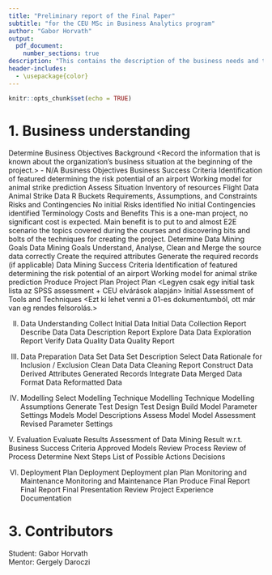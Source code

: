 ```yaml
---
title: "Preliminary report of the Final Paper"
subtitle: "for the CEU MSc in Business Analytics program"
author: "Gabor Horvath"
output: 
  pdf_document:
    number_sections: true
description: "This contains the description of the business needs and the scope of the project, results of the analysis with exhibits, and recommendations for management."
header-includes:
  - \usepackage{color}
---
```

\pagenumbering{gobble}
\newpage
\pagenumbering{arabic}
```r
knitr::opts_chunk$set(echo = TRUE)
```


# 1. Business understanding

Determine Business Objectives
Background
<Record the information that is known about the organization’s business situation at the beginning of the project.> - N/A
Business Objectives
Business Success Criteria
Identification of featured determining the risk potential of an airport
Working model for animal strike prediction
Assess Situation
Inventory of resources
Flight Data
Animal Strike Data
R
Buckets
Requirements, Assumptions, and Constraints
Risks and Contingencies
No initial Risks identified
No initial Contingencies identified
Terminology
Costs and Benefits
This is a one-man project, no significant cost is expected. Main benefit is to put to and almost E2E scenario the topics covered during the courses and discovering bits and bolts of the techniques for creating the project. 
Determine Data Mining Goals
Data Mining Goals
Understand, Analyse, Clean and Merge the source data correctly
Create the required attributes
Generate the required records (if applicable)
Data Mining Success Criteria
Identification of featured determining the risk potential of an airport
Working model for animal strike prediction
Produce Project Plan
Project Plan
<Legyen csak egy initial task lista az SPSS assessment + CEU elvárások alapján>
<Ez legyen a buckets link mint task kezelő>
Initial Assessment of Tools and Techniques
<Ezt ki lehet venni a 01-es dokumentumból, ott már van eg rendes felsorolás.>

II. Data Understanding
Collect Initial Data
Initial Data Collection Report
Describe Data
Data Description Report
Explore Data
Data Exploration Report
Verify Data Quality
Data Quality Report


III. Data Preparation
Data Set
Data Set Description
Select Data
Rationale for Inclusion / Exclusion
Clean Data
Data Cleaning Report
Construct Data
Derived Attributes
Generated Records
Integrate Data
Merged Data
Format Data
Reformatted Data


IV. Modelling
Select Modelling Technique
Modelling Technique
Modelling Assumptions
Generate Test Design
Test Design
Build Model
Parameter Settings
Models
Model Descriptions
Assess Model
Model Assessment
Revised Parameter Settings

V. Evaluation
Evaluate Results
Assessment of Data Mining Result w.r.t. Business Success Criteria
Approved Models
Review Process
Review of Process
Determine Next Steps
List of Possible Actions
Decisions

VI. Deployment
Plan Deployment
Deployment plan
Plan Monitoring and Maintenance
Monitoring and Maintenance Plan
Produce Final Report
Final Report
Final Presentation
Review Project
Experience Documentation



# 3. Contributors

Student: Gabor Horvath  
Mentor: Gergely Daroczi
